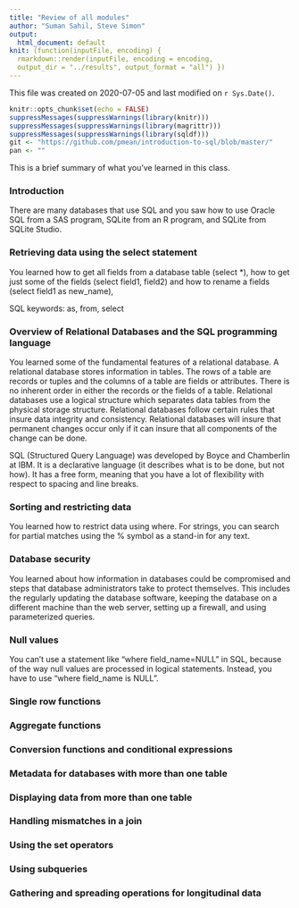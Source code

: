 ```yaml
---
title: "Review of all modules"
author: "Suman Sahil, Steve Simon"
output:
  html_document: default
knit: (function(inputFile, encoding) {
  rmarkdown::render(inputFile, encoding = encoding,
  output_dir = "../results", output_format = "all") })  
---
```


This file was created on 2020-07-05 and last modified on `r Sys.Date()`.

```r
knitr::opts_chunk$set(echo = FALSE)
suppressMessages(suppressWarnings(library(knitr)))
suppressMessages(suppressWarnings(library(magrittr)))
suppressMessages(suppressWarnings(library(sqldf)))
git <- "https://github.com/pmean/introduction-to-sql/blob/master/"
pan <- ""
```

This is a brief summary of what you've learned in this class.

### Introduction

There are many databases that use SQL and you saw how to use Oracle SQL from a SAS program, SQLite from an R program, and SQLite from SQLite Studio.

### Retrieving data using the select statement

You learned how to get all fields from a database table (select *), how to get just some of the fields (select field1, field2) and how to rename a fields (select field1 as new_name),

SQL keywords: as, from, select

### Overview of Relational Databases and the SQL programming language

You learned some of the fundamental features of a relational database. A relational database stores information in tables. The rows of a table are records or tuples and the columns of a table are fields or attributes. There is no inherent order in either the records or the fields of a table. Relational databases use a logical structure which separates data tables from the physical storage structure. Relational databases follow certain rules that insure data integrity and consistency. Relational databases will insure that permanent changes occur only if it can insure that all components of the change can be done.

SQL (Structured Query Language) was developed by Boyce and Chamberlin at IBM. It is a declarative language (it describes what is to be done, but not how). It has a free form, meaning that you have a lot of flexibility with respect to spacing and line breaks.

### Sorting and restricting data

You learned how to restrict data using where. For strings, you can search for partial matches using the % symbol as a stand-in for any text.

### Database security

You learned about how information in databases could be compromised and steps that database administrators take to protect themselves. This includes the regularly updating the database software, keeping the database on a different machine than the web server, setting up a firewall, and using parameterized queries.

### Null values 

You can't use a statement like "where field_name=NULL" in SQL, because of the way null values are processed in logical statements. Instead, you have to use "where field_name is NULL".

### Single row functions

### Aggregate functions

### Conversion functions and conditional expressions

### Metadata for databases with more than one table

### Displaying data from more than one table

### Handling mismatches in a join

### Using the set operators

### Using subqueries

### Gathering and spreading operations for longitudinal data